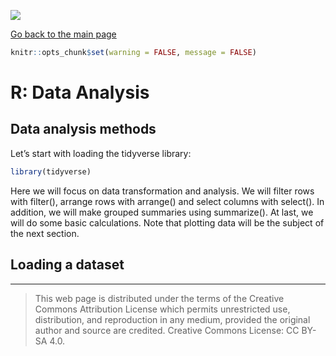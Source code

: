 ![](../hanze/hanze.png)

[Go back to the main page](../index.html)

```r
knitr::opts_chunk$set(warning = FALSE, message = FALSE) 
```

# R: Data Analysis

## Data analysis methods

Let's start with loading the tidyverse library:

```r
library(tidyverse)
```


Here we will focus on data transformation and analysis.
We will filter rows with filter(), arrange rows with arrange() and select columns with select().
In addition, we will make grouped summaries using summarize().
At last, we will do some basic calculations. Note that plotting data will be the subject of the next section.

## Loading a dataset





---


>This web page is distributed under the terms of the Creative Commons Attribution License which permits unrestricted use, distribution, and reproduction in any medium, provided the original author and source are credited.
>Creative Commons License: CC BY-SA 4.0.

